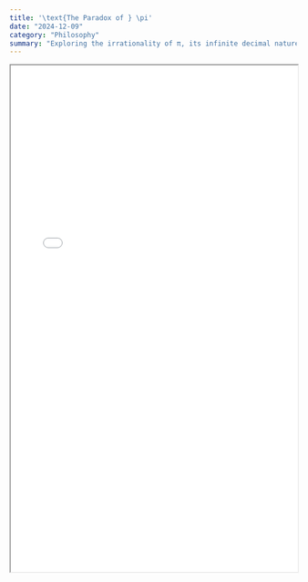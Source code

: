 ```yaml
---
title: '\text{The Paradox of } \pi'
date: "2024-12-09"
category: "Philosophy"
summary: "Exploring the irrationality of π, its infinite decimal nature, and why it remains a paradox between finite value and infinite representation."
---
```


<iframe
  src="/pdf/paradox-of-pi.pdf"
  width="100%"
  height="890px"
  style={{ border: "1px solid #ccc", borderRadius: "8px" }}
/>
